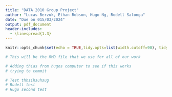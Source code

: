 ```yaml
---
title: "DATA 2010 Group Project"
author: "Lucas Berzuk, Ethan Robson, Hugo Ng, Rodell Salonga"
date: "Due on 015/03/2024"
output: pdf_document
header-includes:
  - \linespread{1.3}
---
```


```r
knitr::opts_chunk$set(echo = TRUE,tidy.opts=list(width.cutoff=90), tidy=TRUE)
```

```r
# This will be the RMD file that we use for all of our work

# Adding thias from hugos computer to see if this works
# trying to commit

# Test thhsihsuhsug
# Rodell test
# Hugo second test 
```